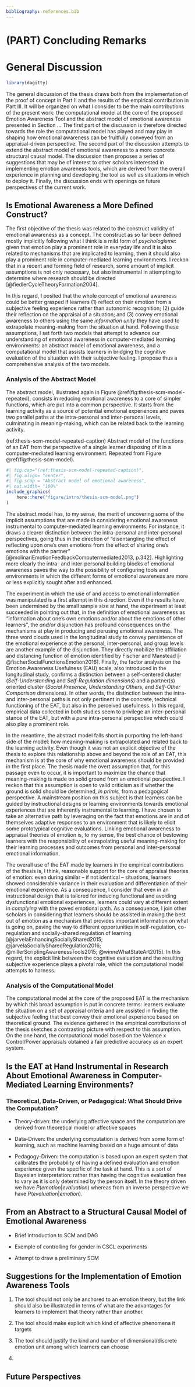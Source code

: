 ```yaml
---
bibliography: references.bib
---
```


# (PART) Concluding Remarks {.unnumbered}

# General Discussion {#general-discussion}

```r
library(dagitty)
```

The general discussion of the thesis draws both from the implementation of the proof of concept in Part II and the results of the empirical contribution in Part III. It will be organized on what I consider to be the main contributions of the present work: the computational model at the core of the proposed Emotion Awareness Tool and the abstract model of emotional awareness presented in Section ... The first part of the discussion is therefore directed towards the role the computational model has played and may play in shaping how emotional awareness can be fruitfully conveyed from an appraisal-driven perspective. The second part of the discussion attempts to extend the abstract model of emotional awareness to a more concrete structural causal model. The discussion then proposes a series of suggestions that may be of interest to other scholars interested in implementing emotion awareness tools, which are derived from the overall experience in planning and developing the tool as well as situations in which to deploy it. Finally, the discussion ends with openings on future perspectives of the current work.

## Is Emotional Awareness a More Defined Construct?

The first objective of the thesis was related to the construct validity of emotional awareness as a concept. The construct as so far been defined mostly implicitly following what I think is a mild form of *psychologisme*: given that emotion play a prominent role in everyday life and it is also related to mechanisms that are implicated to learning, then it should also play a prominent role in computer-mediated learning environments. I reckon that in a recent and forming field of research, some amount of implicit assumptions is not only necessary, but also instrumental in attempting to determine where research should be directed [@fiedlerCycleTheoryFormation2004].

In this regard, I posited that the whole concept of emotional awareness could be better grasped if learners (1) reflect on their emotion from a subjective feeling experience rather than autonomic recognition; (2) guide their reflection on the appraisal of a situation; and (3) convey emotional awareness to others using the same *information unity* they have used to extrapolate meaning-making from the situation at hand. Following these assumptions, I set forth two models that attempt to advance our understanding of emotional awareness in computer-mediated learning environments: an abstract model of emotional awareness, and a computational model that assists learners in bridging the cognitive evaluation of the situation with their subjective feeling. I propose thus a comprehensive analysis of the two models.

### Analysis of the Abstract Model

The abstract model, illustrated again in Figure \@ref(fig:thesis-scm-model-repeated), consists in reducing emotional awareness to a core of simpler functions, which are put into a common perspective. It starts from the learning activity as a source of potential emotional experiences and paves two parallel paths at the intra-personal and inter-personal levels, culminating in meaning-making, which can be related back to the learning activity.

(ref:thesis-scm-model-repeated-caption) Abstract model of the functions of an EAT from the perspective of a single learner disposing of it in a computer-mediated learning environment. Repeated from Figure @ref(fig:thesis-scm-model).

```r
#| fig.cap="(ref:thesis-scm-model-repeated-caption)", 
#| fig.align= "center",
#| fig.scap = "Abstract model of emotional awareness", 
#| out.width= "100%"
include_graphics(
    here::here("figure/intro/thesis-scm-model.png")
)
```

The abstract model has, to my sense, the merit of uncovering some of the implicit assumptions that are made in considering emotional awareness instrumental to computer-mediated learning environments. For instance, it draws a clearer distinction between the intra-personal and inter-personal perspectives, going thus in the direction of "disentangling the effect of reflecting upon one's own emotions from the effect of sharing one's emotions with the partner" [@molinariEmotionFeedbackComputermediated2013, p.342]. Highlighting more clearly the intra- and inter-personal building blocks of emotional awareness paves the way to the possibility of configuring tools and environments in which the different forms of emotional awareness are more or less explicitly sought after and enhanced.

The experiment in which the use of and access to emotional information was manipulated is a first attempt in this direction. Even if the results have been undermined by the small sample size at hand, the experiment at least succeeded in pointing out that, in the definition of emotional awareness as "information about one's own emotions and/or about the emotions of other learners", the *and/or* disjunction has profound consequences on the mechanisms at play in producing and perusing emotional awareness. The three word clouds used in the longitudinal study to convey persistence of the emotional experience at the personal, inter-personal, and group levels are another example of the disjunction. They directly mobilize the affiliation and distancing function of emotion identified by Fischer and Manstead [-@fischerSocialFunctionsEmotion2016]. Finally, the factor analysis on the Emotion Awareness Usefulness (EAU) scale, also introduced in the longitudinal study, confirms a distinction between a self-centered cluster (*Self-Understanding* and *Self-Regulation dimensions*) and a partner(s) oriented cluster (*Social Presence*, *Understanding Others*, and *Self-Other Comparison* dimensions). In other words, the distinction between the intra- and inter-personal paths is not only pertinent in the concrete, technical functioning of the EAT, but also in the perceived usefulness. In this regard, empirical data collected in both studies seem to privilege an inter-personal stance of the EAT, but with a *pure* intra-personal perspective which could also play a prominent role.

In the meantime, the abstract model falls short in purporting the left-hand side of the model: how meaning-making is extrapolated and related back to the learning activity. Even though it was not an explicit objective of the thesis to explore this relationship above and beyond the role of an EAT, this mechanism is at the core of why emotional awareness should be provided in the first place. The thesis made the overt assumption that, for this passage even to occur, it is important to maximize the chance that meaning-making is made on solid ground from an emotional perspective. I reckon that this assumption is open to valid criticism as if whether the ground is solid should be determined, *in primis,* from a pedagogical perspective. A mainstream position on this subject is that learners can be guided by instructional designs or learning environments towards emotional experiences that are inherently instrumental to learning. I have chosen to take an alternative path by leveraging on the fact that emotions are in and of themselves adaptive responses to an environment that is likely to elicit some prototypical cognitive evaluations. Linking emotional awareness to appraisal theories of emotion is, to my sense, the best chance of bestowing learners with the responsibility of extrapolating useful meaning-making for their learning processes and outcomes from personal and inter-personal emotional information.

The overall use of the EAT made by learners in the empirical contributions of the thesis is, I think, reasonable support for the core of appraisal theories of emotion: even during similar -- if not identical -- situations, learners showed considerable variance in their evaluation and differentiation of their emotional experience. As a consequence, I consider that even in an instructional design that is tailored for inducing functional and avoiding dysfunctional emotional experiences, learners could vary at different extent in *complying* with the paved emotional path. As a consequence, I join other scholars in considering that learners should be assisted in making the best out of emotion as a mechanism that provides important information on what is going on, paving the way to different opportunities in self-regulation, co-regulation and socially-shared regulation of learning [@jarvelaEnhancingSociallyShared2015; @jarvelaSociallySharedRegulation2016; @millerScriptingAwarenessTools2015; @winneWhatStateArt2015]. In this regard, the explicit link between the cognitive evaluation and the resulting subjective experience plays a pivotal role, which the computational model attempts to harness.

### Analysis of the Computational Model

The computational model at the core of the proposed EAT is the mechanism by which this broad assumption is put in concrete terms: learners evaluate the situation on a set of appraisal criteria and are assisted in finding the subjective feeling that best convey their emotional experience based on theoretical ground. The evidence gathered in the empirical contributions of the thesis sketches a contrasting picture with respect to this assumption. On the one hand, the computational model based on the Valence x Control/Power appraisals obtained a fair predictive accuracy as an expert system.

## Is the EAT at Hand Instrumental in Research About Emotional Awareness in Computer-Mediated Learning Environments?

### Theoretical, Data-Driven, or Pedagogical: What Should Drive the Computation?

-   Theory-driven: the underlying affective space and the computation are derived from theoretical model or affective spaces

-   Data-Driven: the underlying computation is derived from some form of learning, such as machine learning based on a huge amount of data

-   Pedagogy-Driven: the computation is based upon an expert system that calibrates the probability of having a defined evaluation and emotion experience given the specific of the task at hand. This is a sort of Bayesian interpretation: rather than having the cognitive evaluation free to vary as it is only determined by the person itself. In the theory driven we have $P(emotion|evaluation)$ whereas from an inverse perspective we have $P(evaluation|emotion)$.

## From an Abstract to a Structural Causal Model of Emotional Awareness

-   Brief introduction to SCM and DAG

-   Exemple of controlling for gender in CSCL experiments

-   Attempt to draw a preliminary SCM

## Suggestions for the Implementation of Emotion Awareness Tools

1.  The tool should not only be anchored to an emotion theory, but the link should also be illustrated in terms of what are the advantages for learners to implement that theory rather than another.

2.  The tool should make explicit which kind of affective phenomena it targets

3.  The tool should justify the kind and number of dimensional/discrete emotion unit among which learners can choose

4.  

## Future Perspectives
